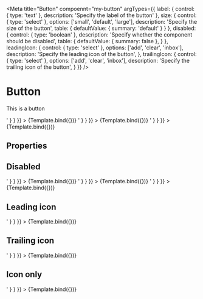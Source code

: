 
<Meta
  title="Button"
  compoennt="my-button"
  argTypes={{
    label: {
      control: {
        type: 'text'
      },
      description: 'Specify the label of the button'
    },
    size: {
      control: {
        type: 'select'
      },
      options: ['small', 'default', 'large'],
      description: 'Specify the size of the button',
      table: {
        defaultValue: {
          summary: 'default'
        }
      }
    },
    disabled: {
      control: { type: 'boolean' },
      description: 'Specify whether the component should be disabled',
      table: {
        defaultValue: {
          summary: false
        },
      }
    },
    leadingIcon: {
      control: {
        type: 'select'
      },
      options: ['add', 'clear', 'inbox'],
      description: 'Specify the leading icon of the button',
    },
    trailingIcon: {
      control: {
        type: 'select'
      },
      options: ['add', 'clear', 'inbox'],
      description: 'Specify the trailing icon of the button',
    }
  }}
/>


# Button

This is a button

<Canvas>
  <Story
    name="Small"
    args={{
      label: 'Button',
      size: 'small'
    }}
    parameters={{
      docs: {
        source: {
          code: '<my-button label="Button" size="small"></my-button>'
        }
      }
    }}
  >
    {Template.bind({})}
  </Story>
  <Story
    name="Default"
    args={{
      label: 'Button',
      size: 'default'
    }}
    parameters={{
      docs: {
        source: {
          code: '<my-button label="Button" size="default"></my-button>'
        }
      }
    }}
  >
    {Template.bind({})}
  </Story>
  <Story
    name="Large"
    args={{
      label: 'Button',
      size: 'large'
    }}
    parameters={{
      docs: {
        source: {
          code: '<my-button label="Button" size="large"></my-button>'
        }
      }
    }}
  >
    {Template.bind({})}
  </Story>
</Canvas>

## Properties

<ArgsTable story="Default" />

## Disabled

<Canvas>
  <Story
    name="Small disabled"
    args={{
      label: 'Button',
      size: 'small',
      disabled: true
    }}
    parameters={{
      docs: {
        source: {
          code: '<my-button label="Button" size="small" disabled></my-button>'
        }
      }
    }}
  >
    {Template.bind({})}
  </Story>
  <Story
    name="Default disabled"
    args={{
      label: 'Button',
      size: 'default',
      disabled: true
    }}
    parameters={{
      docs: {
        source: {
          code: '<my-button label="Button" size="default" disabled></my-button>'
        }
      }
    }}
  >
    {Template.bind({})}
  </Story>
  <Story
    name="Large disabled"
    args={{
      label: 'Button',
      size: 'large',
      disabled: true
    }}
    parameters={{
      docs: {
        source: {
          code: '<my-button label="Button" size="large" disabled></my-button>'
        }
      }
    }}
  >
    {Template.bind({})}
  </Story>
</Canvas>

## Leading icon

<Canvas>
  <Story
    name="Leading icon"
    args={{
      label: 'Button',
      leadingIcon: 'add'
    }}
    parameters={{
      docs: {
        source: {
          code: '<my-button label="Button" leading-icon="add"></my-button>'
        }
      }
    }}
  >
    {Template.bind({})}
  </Story>
</Canvas>

## Trailing icon

<Canvas>
  <Story
    name="Trailing icon"
    args={{
      label: 'Button',
      trailingIcon: 'add'
    }}
    parameters={{
      docs: {
        source: {
          code: '<my-button label="Button" trailing-icon="add"></my-button>'
        }
      }
    }}
  >
    {Template.bind({})}
  </Story>
</Canvas>

## Icon only

<Canvas>
  <Story
    name="Icon only"
    args={{
      trailingIcon: 'add'
    }}
    parameters={{
      docs: {
        source: {
          code: '<my-button trailing-icon="add"></my-button>'
        }
      }
    }}
  >
    {Template.bind({})}
  </Story>
</Canvas>
